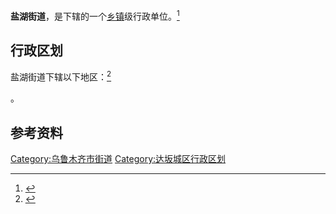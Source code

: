 {{中国乡级行政区|65/01/07/006/000}}

'''盐湖街道'''，是{{PRC admin/fullname|65/01/07/006/000|3}}下辖的一个[[乡镇|乡镇]]级行政单位。<ref>{{PRC admin/ref sgc|{{PRC admin/parent|65/01/07/006/000}}}}</ref>

== 行政区划 ==

盐湖街道下辖以下地区：<ref>{{PRC admin/ref sgc|65/01/07/006/000}}</ref>

{{PRC admin/children|65/01/07/006/000}}。

== 参考资料 ==

{{reflist}}

{{新疆维吾尔自治区乌鲁木齐市达坂城区行政区划}}
{{新疆行政区划小作品}}

[[Category:乌鲁木齐市街道|Category:乌鲁木齐市街道]]
[[Category:达坂城区行政区划|Category:达坂城区行政区划]]